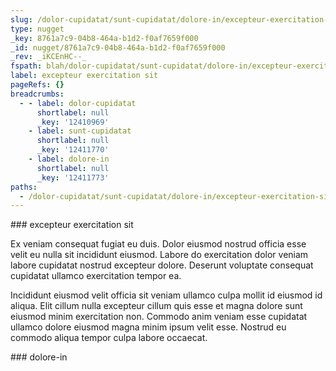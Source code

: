 ```yaml
---
slug: /dolor-cupidatat/sunt-cupidatat/dolore-in/excepteur-exercitation-sit
type: nugget
_key: 8761a7c9-04b8-464a-b1d2-f0af7659f000
_id: nugget/8761a7c9-04b8-464a-b1d2-f0af7659f000
_rev: _iKCEnHC--_
fspath: blah/dolor-cupidatat/sunt-cupidatat/dolore-in/excepteur-exercitation-sit.md
label: excepteur exercitation sit
pageRefs: {}
breadcrumbs:
  - - label: dolor-cupidatat
      shortlabel: null
      _key: '12410969'
    - label: sunt-cupidatat
      shortlabel: null
      _key: '12411770'
    - label: dolore-in
      shortlabel: null
      _key: '12411773'
paths:
  - /dolor-cupidatat/sunt-cupidatat/dolore-in/excepteur-exercitation-sit
---
```


<NuggetArea>
<Nugget slug="/dolor-cupidatat/sunt-cupidatat/dolore-in/excepteur-exercitation-sit" type="nugget" _key="8761a7c9-04b8-464a-b1d2-f0af7659f000" _id="nugget/8761a7c9-04b8-464a-b1d2-f0af7659f000" _rev="_iKCEnHC--_" fspath="blah/dolor-cupidatat/sunt-cupidatat/dolore-in/excepteur-exercitation-sit.md" label="excepteur exercitation sit" paths="/dolor-cupidatat/sunt-cupidatat/dolore-in/excepteur-exercitation-sit">
<NuggetBody>
### excepteur exercitation sit

Ex veniam consequat fugiat eu duis. Dolor eiusmod nostrud officia esse velit eu nulla sit incididunt eiusmod. Labore do exercitation dolor veniam labore cupidatat nostrud excepteur dolore. Deserunt voluptate consequat cupidatat ullamco exercitation tempor ea.

Incididunt eiusmod velit officia sit veniam ullamco culpa mollit id eiusmod id aliqua. Elit cillum nulla excepteur cillum quis esse et magna dolore sunt eiusmod minim exercitation non. Commodo anim veniam esse cupidatat ullamco dolore eiusmod magna minim ipsum velit esse. Nostrud eu commodo aliqua tempor culpa labore occaecat.

</NuggetBody>
<Breadcrumbs>
<Crumbs>
<Crumb _key="12410969" label="dolor-cupidatat" /><Crumb _key="12411770" label="sunt-cupidatat" /><Crumb _key="12411773" label="dolore-in" />
</Crumbs>
</Breadcrumbs>
</Nugget>

<NuggetsInbound>
</NuggetsInbound>
<NuggetsOutbound>
</NuggetsOutbound>
</NuggetArea>
<PassagesInbound>
<Passage direction="inbound" type="passage" _key="12411773" _id="passage/12411773" _rev="_iKCEnHC---" label="dolore-in" passage="dolore-in" fspath="blah/dolor-cupidatat/sunt-cupidatat/dolore-in" paths="/dolor-cupidatat/sunt-cupidatat/dolore-in" slug="/dolor-cupidatat/sunt-cupidatat/dolore-in">
<NuggetBody>
### dolore-in

</NuggetBody>
<Breadcrumbs>
<Crumbs>
<Crumb _key="12410969" label="dolor-cupidatat" /><Crumb _key="12411770" label="sunt-cupidatat" />
</Crumbs>
</Breadcrumbs>
</Passage>

</PassagesInbound>
<PassagesOutbound>
</PassagesOutbound>